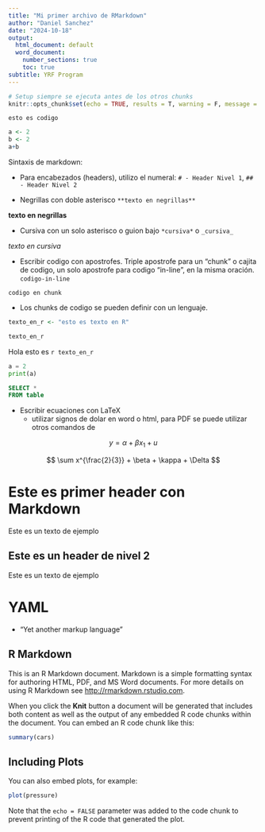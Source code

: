 ```yaml
---
title: "Mi primer archivo de RMarkdown"
author: "Daniel Sanchez"
date: "2024-10-18"
output:
  html_document: default
  word_document:
    number_sections: true
    toc: true
subtitle: YRF Program
---
```


```r
# Setup siempre se ejecuta antes de los otros chunks
knitr::opts_chunk$set(echo = TRUE, results = T, warning = F, message = F)
```

```
esto es codigo
```
```r
a <- 2
b <- 2
a+b
```

Sintaxis de markdown:

- Para encabezados (headers), utilizo el numeral: `# - Header Nivel 1`, `## - Header Nivel 2`\

- Negrillas con doble asterisco `**texto en negrillas**`

**texto en negrillas**

- Cursiva con un solo asterisco o guion bajo `*cursiva*` o `_cursiva_`

_texto en cursiva_

- Escribir codigo con apostrofes. Triple apostrofe para un "chunk" o cajita de codigo, un solo apostrofe para codigo "in-line", en la misma oración. `codigo-in-line`

```
codigo en chunk
```

- Los chunks de codigo se pueden definir con un lenguaje.

```r
texto_en_r <- "esto es texto en R"

texto_en_r
```

Hola esto es `r texto_en_r`

```python
a = 2
print(a)
```

```sql
SELECT *
FROM table
```

- Escribir ecuaciones con LaTeX
  - utilizar signos de dolar en word o html, para PDF se puede utilizar otros comandos de \LaTeX

$$ y = \alpha + \beta x_1 + u$$

$$ \sum x^{\frac{2}{3}} + \beta + \kappa + \Delta $$

# Este es primer header con Markdown

Este es un texto de ejemplo

## Este es un header de nivel 2

Este es un texto de ejemplo

# YAML

- "Yet another markup language"

## R Markdown

This is an R Markdown document. Markdown is a simple formatting syntax for authoring HTML, PDF, and MS Word documents. For more details on using R Markdown see <http://rmarkdown.rstudio.com>.

When you click the **Knit** button a document will be generated that includes both content as well as the output of any embedded R code chunks within the document. You can embed an R code chunk like this:

```r
summary(cars)
```

## Including Plots

You can also embed plots, for example:

```r
plot(pressure)
```

Note that the `echo = FALSE` parameter was added to the code chunk to prevent printing of the R code that generated the plot.
